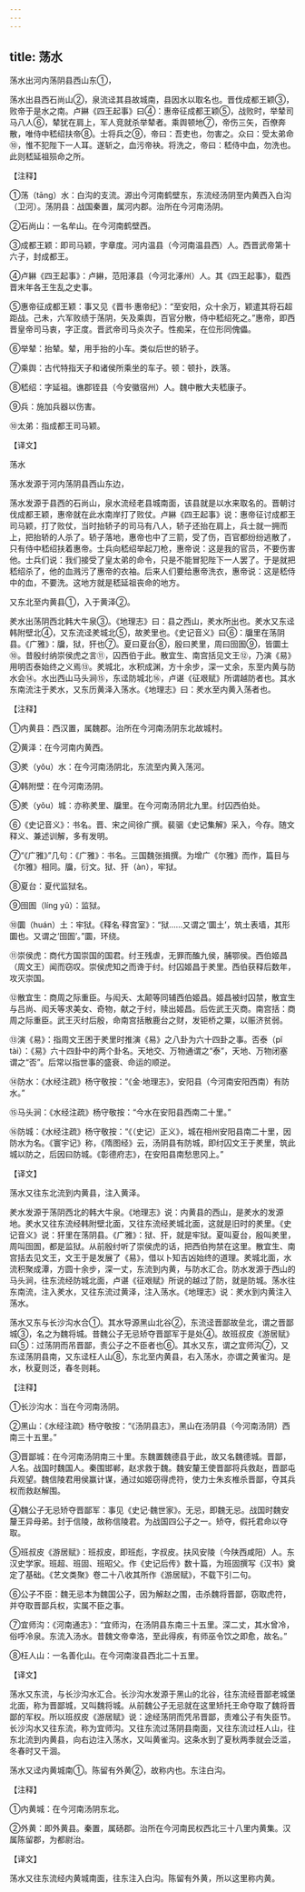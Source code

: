 ```yaml
---
---
---
```

title: 荡水
---





荡水出河内荡阴县西山东①，


荡水出县西石尚山②，泉流迳其县故城南，县因水以取名也。晋伐成都王颖③，败帝于是水之南。卢綝《四王起事》曰④：惠帝征成都王颖⑤，战败时，举辇司马八人⑥，辇犹在肩上，军人竞就杀举辇者。乘舆顿地⑦，帝伤三矢，百僚奔散，唯侍中嵇绍扶帝⑧。士将兵之⑨，帝曰：吾吏也，勿害之。众曰：受太弟命⑩，惟不犯陛下一人耳。遂斩之，血污帝袂。将洗之，帝曰：嵇侍中血，勿洗也。此则嵇延祖殒命之所。


【注释】


①荡（tāng）水：白沟的支流。源出今河南鹤壁东，东流经汤阴至内黄西入白沟（卫河）。荡阴县：战国秦置，属河内郡。治所在今河南汤阴。


②石尚山：一名牟山。在今河南鹤壁西。


③成都王颖：即司马颖，字章度。河内温县（今河南温县西）人。西晋武帝第十六子，封成都王。


④卢綝《四王起事》：卢綝，范阳涿县（今河北涿州）人。其《四王起事》，载西晋末年各王生乱之史事。


⑤惠帝征成都王颖：事又见《晋书·惠帝纪》：“至安阳，众十余万，颖遣其将石超距战。己未，六军败绩于荡阴，矢及乘舆，百官分散，侍中嵇绍死之。”惠帝，即西晋皇帝司马衷，字正度。晋武帝司马炎次子。性痴呆，在位形同傀儡。


⑥举辇：抬辇。辇，用手抬的小车。类似后世的轿子。


⑦乘舆：古代特指天子和诸侯所乘坐的车子。顿：顿扑，跌落。


⑧嵇绍：字延祖。谯郡铚县（今安徽宿州）人。魏中散大夫嵇康子。


⑨兵：施加兵器以伤害。


⑩太弟：指成都王司马颖。


【译文】


荡水


荡水发源于河内荡阴县西山东边，


荡水发源于县西的石尚山，泉水流经老县城南面，该县就是以水来取名的。晋朝讨伐成都王颖，惠帝就在此水南岸打了败仗。卢綝《四王起事》说：惠帝征讨成都王司马颖，打了败仗，当时抬轿子的司马有八人，轿子还抬在肩上，兵士就一拥而上，把抬轿的人杀了。轿子落地，惠帝也中了三箭，受了伤，百官都纷纷逃散了，只有侍中嵇绍扶着惠帝。士兵向嵇绍举起刀枪，惠帝说：这是我的官员，不要伤害他。士兵们说：我们接受了皇太弟的命令，只是不能冒犯陛下一人罢了。于是就把嵇绍杀了，他的血溅污了惠帝的衣袖。后来人们要给惠帝洗衣，惠帝说：这是嵇侍中的血，不要洗。这地方就是嵇延祖丧命的地方。


又东北至内黄县①，入于黄泽②。


羑水出荡阴西北韩大牛泉③。《地理志》曰：县之西山，羑水所出也。羑水又东迳韩附壁北④，又东流迳羑城北⑤，故羑里也。《史记音义》曰⑥：牖里在荡阴县。《广雅》：牖，狱，犴也⑦。夏曰夏台⑧，殷曰羑里，周曰囹圄⑨，皆圜土⑩。昔殷纣纳崇侯虎之言⑪，囚西伯于此。散宜生、南宫括见文王⑫，乃演《易》用明否泰始终之义焉⑬。羑城北，水积成渊，方十余步，深一丈余，东至内黄与防水会⑭。水出西山马头涧⑮，东迳防城北⑯，卢谌《征艰赋》所谓越防者也。其水东南流注于羑水，又东历黄泽入荡水。《地理志》曰：羑水至内黄入荡者也。


【注释】


①内黄县：西汉置，属魏郡。治所在今河南汤阴东北故城村。


②黄泽：在今河南内黄西。


③羑（yǒu）水：在今河南汤阴北，东流至内黄入荡河。


④韩附壁：在今河南汤阴。


⑤羑（yǒu）城：亦称羑里、牖里。在今河南汤阴北九里。纣囚西伯处。


⑥《史记音义》：书名。晋、宋之间徐广撰。裴骃《史记集解》采入，今存。随文释义、兼述训解，多有发明。


⑦“《广雅》”几句：《广雅》：书名。三国魏张揖撰。为增广《尔雅》而作，篇目与《尔雅》相同。牖，衍文。狱、犴（àn），牢狱。


⑧夏台：夏代监狱名。


⑨囹圄（líng yǔ）：监狱。


⑩圜（huán）土：牢狱。《释名·释宫室》：“狱……又谓之‘圜土’，筑土表墙，其形圜也。又谓之‘囹圄’。”圜，环绕。


⑪崇侯虎：商代方国崇国的国君。纣王残虐，无罪而醢九侯，脯鄂侯。西伯姬昌（周文王）闻而窃叹。崇侯虎知之而谗于纣。纣囚姬昌于羑里。西伯获释后数年，攻灭崇国。


⑫散宜生：商周之际重臣。与闳夭、太颠等同辅西伯姬昌。姬昌被纣囚禁，散宜生与吕尚、闳夭等求美女、奇物，献之于纣，赎出姬昌。后佐武王灭商。南宫括：商周之际重臣。武王灭纣后殷，命南宫括散鹿台之财，发钜桥之粟，以赈济贫弱。


⑬演《易》：指周文王困于羑里时推演《易》之八卦为六十四卦之事。否泰（pǐ tài）：《易》六十四卦中的两个卦名。天地交、万物通谓之“泰”，天地、万物闭塞谓之“否”。后常以指世事的盛衰、命运的顺逆。


⑭防水：《水经注疏》杨守敬按：“《金·地理志》，安阳县（今河南安阳西南）有防水。”


⑮马头涧：《水经注疏》杨守敬按：“今水在安阳县西南二十里。”


⑯防城：《水经注疏》杨守敬按：“《（史记）正义》，城在相州安阳县南二十里，因防水为名。《寰宇记》称，《隋图经》云，汤阴县有防城，即纣囚文王于羑里，筑此城以防之，后因曰防城。《彰德府志》，在安阳县南愁思冈上。”


【译文】


荡水又往东北流到内黄县，注入黄泽。


羑水发源于荡阴西北的韩大牛泉。《地理志》说：内黄县的西山，是羑水的发源地。羑水又往东流经韩附壁北面，又往东流经羑城北面，这就是旧时的羑里。《史记音义》说：犴里在荡阴县。《广雅》：狱、犴，就是牢狱。夏叫夏台，殷叫羑里，周叫囹圄，都是监狱。从前殷纣听了崇侯虎的话，把西伯拘禁在这里。散宜生、南宫括去见文王，文王于是发展了《易》，借以卜知吉凶始终的道理。羑城北面，水流积聚成潭，方圆十余步，深一丈，东流到内黄，与防水汇合。防水发源于西山的马头涧，往东流经防城北面，卢谌《征艰赋》所说的越过了防，就是防城。荡水往东南流，注入羑水，又往东流过黄泽，注入荡水。《地理志》说：羑水到内黄注入荡水。


荡水又东与长沙沟水合①。其水导源黑山北谷②，东流迳晋鄙故垒北，谓之晋鄙城③，名之为魏将城。昔魏公子无忌矫夺晋鄙军于是处④。故班叔皮《游居赋》曰⑤：过荡阴而吊晋鄙，责公子之不臣者也⑥。其水又东，谓之宜师沟⑦，又东迳荡阴县南，又东迳枉人山⑧，东北至内黄县，右入荡水，亦谓之黄雀沟。是水，秋夏则泛，春冬则耗。


【注释】


①长沙沟水：当在今河南汤阴。


②黑山：《水经注疏》杨守敬按：“《汤阴县志》，黑山在汤阴县（今河南汤阴）西南三十五里。”


③晋鄙城：在今河南汤阴南三十里。东魏置魏德县于此，故又名魏德城。晋鄙，人名。战国时魏国人。秦围邯郸，赵求救于魏。魏安釐王使晋鄙将兵救赵，晋鄙屯兵观望。魏信陵君用侯赢计谋，通过如姬窃得虎符，使力士朱亥椎杀晋鄙，夺其兵权而救赵解围。


④魏公子无忌矫夺晋鄙军：事见《史记·魏世家》。无忌，即魏无忌。战国时魏安釐王异母弟。封于信陵，故称信陵君。为战国四公子之一。矫夺，假托君命以夺取。


⑤班叔皮《游居赋》：班叔皮，即班彪，字叔皮。扶风安陵（今陕西咸阳）人。东汉史学家。班超、班固、班昭父。作《史记后传》数十篇，为班固撰写《汉书》奠定了基础。《艺文类聚》卷二十八收其所作《游居赋》，不载下引二句。


⑥公子不臣：魏无忌本为魏国公子，因为解赵之围，击杀魏将晋鄙，窃取虎符，并夺取晋鄙兵权，实属不臣之事。


⑦宜师沟：《河南通志》：“宜师沟，在汤阴县东南三十五里。深二丈，其水曾冷，俗呼冷泉。东流入汤水。昔魏文帝幸洛，至此得疾，有师巫令饮之即愈，故名。”


⑧枉人山：一名善化山。在今河南浚县西北二十五里。


【译文】


荡水又东流，与长沙沟水汇合。长沙沟水发源于黑山的北谷，往东流经晋鄙老城堡北面，称为晋鄙城，又叫魏将城。从前魏公子无忌就在这里矫托王命夺取了魏将晋鄙的军权。所以班叔皮《游居赋》说：途经荡阴而凭吊晋鄙，责难公子有失臣节。长沙沟水又往东流，称为宜师沟。又往东流过荡阴县南面，又往东流过枉人山，往东北流到内黄县，向右边注入荡水，又叫黄雀沟。这条水到了夏秋两季就会泛滥，冬春时又干涸。


荡水又迳内黄城南①。陈留有外黄②，故称内也。东注白沟。


【注释】


①内黄城：在今河南汤阴东北。


②外黄：即外黄县。秦置，属砀郡。治所在今河南民权西北三十八里内黄集。汉属陈留郡，为都尉治。


【译文】


荡水又往东流经内黄城南面，往东注入白沟。陈留有外黄，所以这里称内黄。